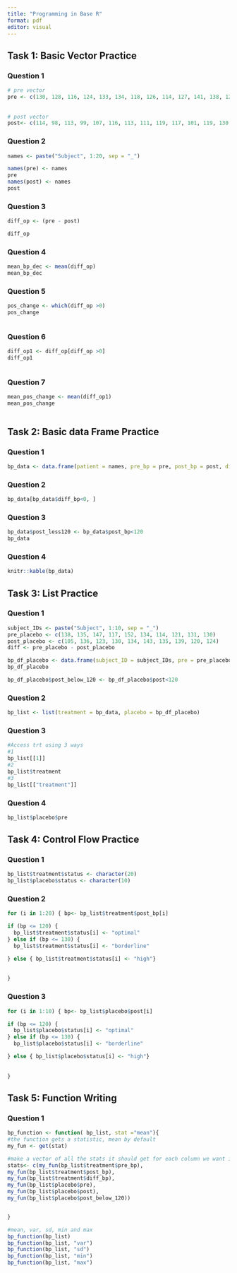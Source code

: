 ```yaml
---
title: "Programming in Base R"
format: pdf
editor: visual
---
```


## Task 1: Basic Vector Practice

### Question 1

```r

# pre vector 
pre <- c(130, 128, 116, 124, 133, 134, 118, 126, 114, 127, 141, 138, 128, 140, 137, 131, 120, 128, 139, 135)
  
  
# post vector
post<- c(114, 98, 113, 99, 107, 116, 113, 111, 119, 117, 101, 119, 130, 122, 106, 106, 124, 102, 117, 113)
```

### Question 2

```r

names <- paste("Subject", 1:20, sep = "_")

names(pre) <- names
pre
names(post) <- names
post
```

### Question 3

```r

diff_op <- (pre - post)

diff_op


```

### Question 4

```r


mean_bp_dec <- mean(diff_op)
mean_bp_dec


```

### Question 5

```r

pos_change <- which(diff_op >0)
pos_change



```

### Question 6

```r

diff_op1 <- diff_op[diff_op >0]
diff_op1



```

### Question 7

```r

mean_pos_change <- mean(diff_op1)
mean_pos_change



```

## Task 2: Basic data Frame Practice

### Question 1

```r

bp_data <- data.frame(patient = names, pre_bp = pre, post_bp = post, diff_bp = diff_op)

```

### Question 2

```r
bp_data[bp_data$diff_bp<0, ]
```

### Question 3

```r


bp_data$post_less120 <- bp_data$post_bp<120
bp_data

```

### Question 4

```r

knitr::kable(bp_data)

```

## Task 3: List Practice

### Question 1

```r

subject_IDs <- paste("Subject", 1:10, sep = "_")
pre_placebo <- c(138, 135, 147, 117, 152, 134, 114, 121, 131, 130)
post_placebo <- c(105, 136, 123, 130, 134, 143, 135, 139, 120, 124)
diff <- pre_placebo - post_placebo

bp_df_placebo <- data.frame(subject_ID = subject_IDs, pre = pre_placebo, post = post_placebo, diff = diff)
bp_df_placebo

bp_df_placebo$post_below_120 <- bp_df_placebo$post<120


```

### Question 2

```r

bp_list <- list(treatment = bp_data, placebo = bp_df_placebo)

```

### Question 3

```r
#Access trt using 3 ways
#1
bp_list[[1]]
#2
bp_list$treatment
#3
bp_list[["treatment"]]

```

### Question 4

```r

bp_list$placebo$pre

```

## Task 4: Control Flow Practice

### Question 1

```r

bp_list$treatment$status <- character(20)
bp_list$placebo$status <- character(10)

```

### Question 2

```r

for (i in 1:20) { bp<- bp_list$treatment$post_bp[i]

if (bp <= 120) {
  bp_list$treatment$status[i] <- "optimal"
} else if (bp <= 130) {
  bp_list$treatment$status[i] <- "borderline"

} else { bp_list$treatment$status[i] <- "high"}
  
  
}


```

### Question 3

```r

for (i in 1:10) { bp<- bp_list$placebo$post[i]

if (bp <= 120) {
  bp_list$placebo$status[i] <- "optimal"
} else if (bp <= 130) {
  bp_list$placebo$status[i] <- "borderline"

} else { bp_list$placebo$status[i] <- "high"}
  
  
}


```

## Task 5: Function Writing

### Question 1

```r

bp_function <- function( bp_list, stat ="mean"){
#the function gets a statistic, mean by default
my_fun <- get(stat)

#make a vector of all the stats it should get for each column we want in each df
stats<- c(my_fun(bp_list$treatment$pre_bp),
my_fun(bp_list$treatment$post_bp),
my_fun(bp_list$treatment$diff_bp),
my_fun(bp_list$placebo$pre),
my_fun(bp_list$placebo$post),
my_fun(bp_list$placebo$post_below_120))


}

#mean, var, sd, min and max
bp_function(bp_list)
bp_function(bp_list, "var")
bp_function(bp_list, "sd")
bp_function(bp_list, "min")
bp_function(bp_list, "max")



```
